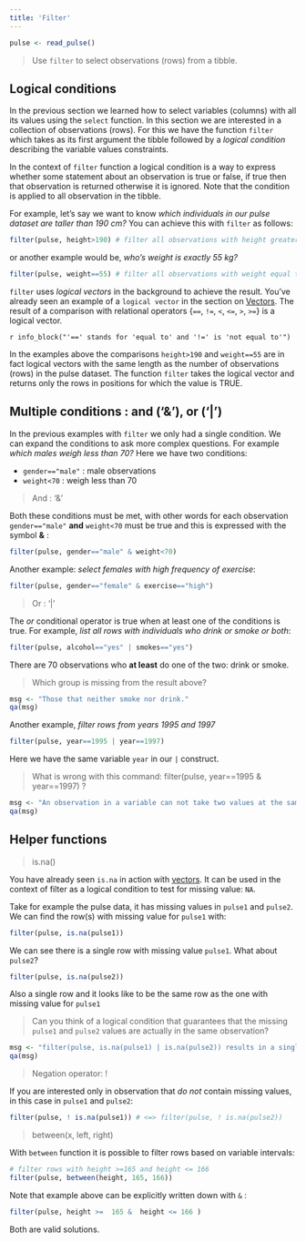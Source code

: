 ```yaml
---
title: 'Filter'
---
```


```r
pulse <- read_pulse() 
```

> Use `filter` to select observations (rows) from a tibble. 

## Logical conditions 

In the previous section we learned  how to select variables (columns) with all its values using the `select` function. In this section we are interested in a collection of observations (rows). For this we have the function `filter` which takes as its first argument the tibble followed by a _logical condition_ describing the variable values constraints. 

In the context of `filter` function a logical condition is a way to express whether some statement about an observation is true or false, if true then that observation is returned otherwise it is ignored. Note that the condition is applied to all observation in the tibble. 

For example, let's say we want to know *which individuals in our pulse dataset are taller than 190 cm?* You can achieve this with `filter` as follows:

```r
filter(pulse, height>190) # filter all observations with height greater than 190 cm 
```

or another example would be, *who's weight is exactly 55 kg?*

```r
filter(pulse, weight==55) # filter all observations with weight equal to 55 kg 
```



`filter` uses _logical vectors_ in the background to achieve the result. You've already seen an example of a `logical vector` in the section on [Vectors](S02L01l_basic_vectors0.html). The result of a comparison with relational operators {`==`, `!=`, `<`, `<=`, `>`, `>=`} is a logical vector.

`r info_block("'==' stands for 'equal to' and '!=' is 'not equal to'")` 

In the examples above the comparisons `height>190` and `weight==55` are in fact logical vectors with the same length as the number of observations (rows) in the pulse dataset. The function `filter` takes the logical vector and returns only the rows in positions for which the value is TRUE.


## Multiple conditions : and ('&'), or ('|')

In the previous examples with `filter` we only had a single condition. We can expand the conditions to ask more complex questions. For example *which males weigh less than 70?*  Here we have two conditions: 

  - `gender=="male"` : male observations 
  - `weight<70`      : weigh less than 70  

> And : '&'

Both these conditions must be met, with other words for each observation `gender=="male"` **and**  `weight<70` must be true and this is expressed with the symbol **&** : 

```r
filter(pulse, gender=="male" & weight<70)
```


Another example: *select females with high frequency of exercise*:

```r
filter(pulse, gender=="female" & exercise=="high")
```


> Or : '|'

The *or* conditional operator is true when at least one of the conditions is true. For example, *list all rows with individuals who drink or smoke or both*: 

```r
filter(pulse, alcohol=="yes" | smokes=="yes")
```

There are 70 observations who **at least** do one of the two: drink or smoke.

> Which group is missing from the result above?

```r
msg <- "Those that neither smoke nor drink."
qa(msg)
``` 
 
Another example,  *filter rows from years 1995 and 1997*

```r
filter(pulse, year==1995 | year==1997)
```

Here we have the same variable `year` in our `|` construct.

> What is wrong with this command:  filter(pulse, year==1995 & year==1997) ?

```r
msg <- "An observation in a variable can not take two values at the same time."
qa(msg)
``` 


## Helper functions


> is.na()

You have already seen `is.na` in action with [vectors](S02L01l_basic_vectors0.html). It can be used in the context of filter as a logical condition to test for missing value: `NA`.

Take for example the pulse data, it has missing values in `pulse1` and `pulse2`. We can find the row(s) with missing value for `pulse1` with: 


```r
filter(pulse, is.na(pulse1))
```

We can see there is a single row with missing value `pulse1`. What about `pulse2`?

```r
filter(pulse, is.na(pulse2))
```

Also a single row and it looks like to be the same row as the one with missing value for `pulse1`


> Can you think of a logical condition that guarantees that the missing `pulse1` and `pulse2` values are actually in the same observation?

```r
msg <- "filter(pulse, is.na(pulse1) | is.na(pulse2)) results in a single row."
qa(msg)
``` 


> Negation operator: ! 

If you are interested only in observation that _do not_ contain missing values, in this case in `pulse1` and `pulse2`: 

```r
filter(pulse, ! is.na(pulse1)) # <=> filter(pulse, ! is.na(pulse2))
```


> between(x, left, right)

With `between` function it is possible to filter rows based on variable intervals: 

```r
# filter rows with height >=165 and height <= 166
filter(pulse, between(height, 165, 166))
```

Note that example above can be explicitly written down with `&` : 

```r
filter(pulse, height >=  165 &  height <= 166 )
```

Both are valid solutions.

